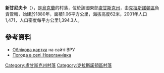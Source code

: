{{coord|48|25|56|N|39|31|28|E|scale:100000|display=title}}

'''新甘尼夫卡'''（{{lang-uk|Новоганнівка}}），是[[烏克蘭|烏克蘭]]的村落，位於該國東部[[盧甘斯克州|盧甘斯克州]]，由[[克拉斯諾頓區|克拉斯諾頓區]]負責管轄，始建於1880年，面積1.06平方公里，海拔高度62米，2001年人口1,471，人口密度每平方公里1,394.3人。

==參考資料==
* [http://w1.c1.rada.gov.ua/pls/z7503/A005?rdat1=03.01.2014&rf7571=18041 Облікова картка] {{Wayback|url=http://w1.c1.rada.gov.ua/pls/z7503/A005?rdat1=03.01.2014&rf7571=18041 |date=20200806081418 }} на сайті ВРУ
* [http://weather.in.ua/ua/lyganskaja/17482 Погода в селі Новоганнівка] {{Wayback|url=http://weather.in.ua/ua/lyganskaja/17482 |date=20200807114539 }}

{{DEFAULTSORT:Новоганнівка}}
[[Category:盧甘斯克州村落|Category:盧甘斯克州村落]]
[[Category:克拉斯諾頓區村落|Category:克拉斯諾頓區村落]]


{{Luhansk-geo-stub}}